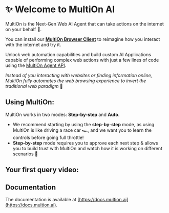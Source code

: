 
# ✨ Welcome to MultiOn AI

<Logo height={100} />

MultiOn is the Next-Gen Web AI Agent that can take actions on the internet on your behalf 🚀.

You can install our [**MultiOn Browser Client**](/installation.mdx) to reimagine how you interact with the internet and try it.

Unlock web automation capabilities and build custom AI Applications capable of performing complex web actions with just a few lines of code using the [MultiOn Agent API](API/browse.mdx).

_Instead of you interacting with websites or finding information online, MultiOn fully automates the web browsing experience to invert the traditional web paradigm_ 🤗

## Using MultiOn:

MultiOn works in two modes: **Step-by-step** and **Auto**.

- We recommend starting by using the **step-by-step** mode, as using MultiOn is like driving a race car 🏎️, and we want you to learn the controls before going full throttle!
- **Step-by-step** mode requires you to approve each next step & allows you to build trust with MultiOn and watch how it is working on different scenarios 🙂

## Your first query video:

<VideoTile src="/query_video.mp4" width={660} height={500} />

## Documentation

The documentation is available at [https://docs.multion.ai](https://docs.multion.ai).

